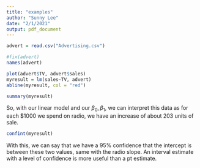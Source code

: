 ```yaml
---
title: "examples"
author: "Sunny Lee"
date: "2/1/2021"
output: pdf_document
---
```


```r
advert = read.csv("Advertising.csv")

#fix(advert)
names(advert)

plot(advert$TV, advert$sales)
myresult = lm(sales~TV, advert)
abline(myresult, col = "red")

summary(myresult)
```

So, with our linear model and our $\beta_0, \beta_1$, we can interpret this data as for each $1000 we spend on radio, we have an increase of about 203 units of sale.

```r
confint(myresult) 
```
With this, we can say that we have a 95% confidence that the intercept is between these two values, same with the radio slope. An interval estimate with a level of confidence is more useful than a pt estimate. 